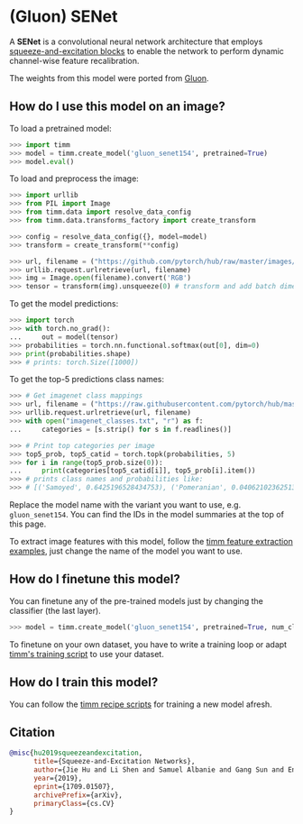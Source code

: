 # (Gluon) SENet

A **SENet** is a convolutional neural network architecture that employs [squeeze-and-excitation blocks](https://paperswithcode.com/method/squeeze-and-excitation-block) to enable the network to perform dynamic channel-wise feature recalibration.

The weights from this model were ported from [Gluon](https://cv.gluon.ai/model_zoo/classification.html).

## How do I use this model on an image?

To load a pretrained model:

```py
>>> import timm
>>> model = timm.create_model('gluon_senet154', pretrained=True)
>>> model.eval()
```

To load and preprocess the image:

```py 
>>> import urllib
>>> from PIL import Image
>>> from timm.data import resolve_data_config
>>> from timm.data.transforms_factory import create_transform

>>> config = resolve_data_config({}, model=model)
>>> transform = create_transform(**config)

>>> url, filename = ("https://github.com/pytorch/hub/raw/master/images/dog.jpg", "dog.jpg")
>>> urllib.request.urlretrieve(url, filename)
>>> img = Image.open(filename).convert('RGB')
>>> tensor = transform(img).unsqueeze(0) # transform and add batch dimension
```

To get the model predictions:

```py
>>> import torch
>>> with torch.no_grad():
...     out = model(tensor)
>>> probabilities = torch.nn.functional.softmax(out[0], dim=0)
>>> print(probabilities.shape)
>>> # prints: torch.Size([1000])
```

To get the top-5 predictions class names:

```py
>>> # Get imagenet class mappings
>>> url, filename = ("https://raw.githubusercontent.com/pytorch/hub/master/imagenet_classes.txt", "imagenet_classes.txt")
>>> urllib.request.urlretrieve(url, filename) 
>>> with open("imagenet_classes.txt", "r") as f:
...     categories = [s.strip() for s in f.readlines()]

>>> # Print top categories per image
>>> top5_prob, top5_catid = torch.topk(probabilities, 5)
>>> for i in range(top5_prob.size(0)):
...     print(categories[top5_catid[i]], top5_prob[i].item())
>>> # prints class names and probabilities like:
>>> # [('Samoyed', 0.6425196528434753), ('Pomeranian', 0.04062102362513542), ('keeshond', 0.03186424449086189), ('white wolf', 0.01739676296710968), ('Eskimo dog', 0.011717947199940681)]
```

Replace the model name with the variant you want to use, e.g. `gluon_senet154`. You can find the IDs in the model summaries at the top of this page.

To extract image features with this model, follow the [timm feature extraction examples](../feature_extraction), just change the name of the model you want to use.

## How do I finetune this model?

You can finetune any of the pre-trained models just by changing the classifier (the last layer).

```py
>>> model = timm.create_model('gluon_senet154', pretrained=True, num_classes=NUM_FINETUNE_CLASSES)
```
To finetune on your own dataset, you have to write a training loop or adapt [timm's training
script](https://github.com/rwightman/pytorch-image-models/blob/master/train.py) to use your dataset.

## How do I train this model?

You can follow the [timm recipe scripts](../scripts) for training a new model afresh.

## Citation

```BibTeX
@misc{hu2019squeezeandexcitation,
      title={Squeeze-and-Excitation Networks}, 
      author={Jie Hu and Li Shen and Samuel Albanie and Gang Sun and Enhua Wu},
      year={2019},
      eprint={1709.01507},
      archivePrefix={arXiv},
      primaryClass={cs.CV}
}
```

<!--
Type: model-index
Collections:
- Name: Gloun SENet
  Paper:
    Title: Squeeze-and-Excitation Networks
    URL: https://paperswithcode.com/paper/squeeze-and-excitation-networks
Models:
- Name: gluon_senet154
  In Collection: Gloun SENet
  Metadata:
    FLOPs: 26681705136
    Parameters: 115090000
    File Size: 461546622
    Architecture:
    - Convolution
    - Dense Connections
    - Global Average Pooling
    - Max Pooling
    - Softmax
    - Squeeze-and-Excitation Block
    Tasks:
    - Image Classification
    Training Data:
    - ImageNet
    ID: gluon_senet154
    Crop Pct: '0.875'
    Image Size: '224'
    Interpolation: bicubic
  Code: https://github.com/rwightman/pytorch-image-models/blob/d8e69206be253892b2956341fea09fdebfaae4e3/timm/models/gluon_resnet.py#L239
  Weights: https://github.com/rwightman/pytorch-pretrained-gluonresnet/releases/download/v0.1/gluon_senet154-70a1a3c0.pth
  Results:
  - Task: Image Classification
    Dataset: ImageNet
    Metrics:
      Top 1 Accuracy: 81.23%
      Top 5 Accuracy: 95.35%
-->